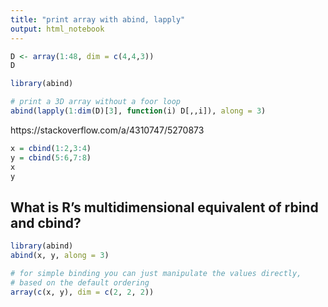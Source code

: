 ```yaml
---
title: "print array with abind, lapply"
output: html_notebook
---
```


```r
D <- array(1:48, dim = c(4,4,3))
D
```


```r
library(abind)

# print a 3D array without a foor loop
abind(lapply(1:dim(D)[3], function(i) D[,,i]), along = 3)
```


https://stackoverflow.com/a/4310747/5270873

```r
x = cbind(1:2,3:4)
y = cbind(5:6,7:8)
x
y
```


## What is R's multidimensional equivalent of rbind and cbind?

```r
library(abind)
abind(x, y, along = 3)
```


```r
# for simple binding you can just manipulate the values directly, 
# based on the default ordering
array(c(x, y), dim = c(2, 2, 2))
```

